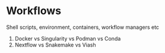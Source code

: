 # Workflows

Shell scripts, environment, containers, workflow managers etc

1. Docker vs Singularity vs Podman vs Conda
2. Nextflow vs Snakemake vs Viash
